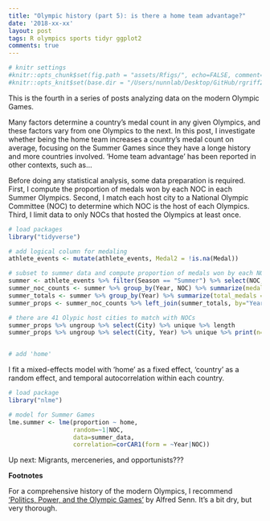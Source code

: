 ```yaml
---
title: "Olympic history (part 5): is there a home team advantage?"
date: '2018-xx-xx'
layout: post
tags: R olympics sports tidyr ggplot2
comments: true
---
```


```r
# knitr settings
#knitr::opts_chunk$set(fig.path = "assets/Rfigs/", echo=FALSE, comment="> ", fig.align='center')
#knitr::opts_knit$set(base.dir = "/Users/nunnlab/Desktop/GitHub/rgriff23.github.io/", base.url = "/")
```

This is the fourth in a series of posts analyzing data on the modern Olympic Games.

Many factors determine a country's medal count in any given Olympics, and these factors vary from one Olympics to the next. In this post, I investigate whether being the home team increases a country's medal count on average, focusing on the Summer Games since they have a longe history and more countries involved. 'Home team advantage' has been reported in other contexts, such as... 

Before doing any statistical analysis, some data preparation is required. First, I compute the proportion of medals won by each NOC in each Summer Olympics. Second, I match each host city to a National Olympic Committee (NOC) to determine which NOC is the host of each Olympics. Third, I limit data to only NOCs that hosted the Olympics at least once. 

```r
# load packages 
library("tidyverse")

# add logical column for medaling
athlete_events <- mutate(athlete_events, Medal2 = !is.na(Medal))

# subset to summer data and compute proportion of medals won by each NOC
summer <- athlete_events %>% filter(Season == "Summer") %>% select(NOC, Year, City, Medal2)
summer_noc_counts <- summer %>% group_by(Year, NOC) %>% summarize(medals = sum(Medal2), City = head(City,1))
summer_totals <- summer %>% group_by(Year) %>% summarize(total_medals = sum(Medal2))
summer_props <- summer_noc_counts %>% left_join(summer_totals, by="Year") %>% mutate(proportion = round(medals/total_medals,3)) 

# there are 41 Olypic host cities to match with NOCs
summer_props %>% ungroup %>% select(City) %>% unique %>% length
summer_props %>% ungroup %>% select(City, Year) %>% unique %>% print(n=Inf)


# add 'home' 

```

I fit a mixed-effects model with 'home' as a fixed effect, 'country' as a random effect, and temporal autocorrelation within each country.  

```r
# load package
library("nlme")

# model for Summer Games
lme.summer <- lme(proportion ~ home, 
                  random=~1|NOC, 
                  data=summer_data, 
                  correlation=corCAR1(form = ~Year|NOC))
```

Up next: Migrants, merceneries, and opportunists???

**Footnotes**

For a comprehensive history of the modern Olympics, I recommend ['Politics, Power, and the Olympic Games'](https://www.amazon.com/Power-Politics-Olympic-Games-Alfred/dp/0880119586/ref=sr_1_1?ie=UTF8&qid=1523105541&sr=8-1&keywords=politics+power+olympic+games) by Alfred Senn. It's a bit dry, but very thorough.

